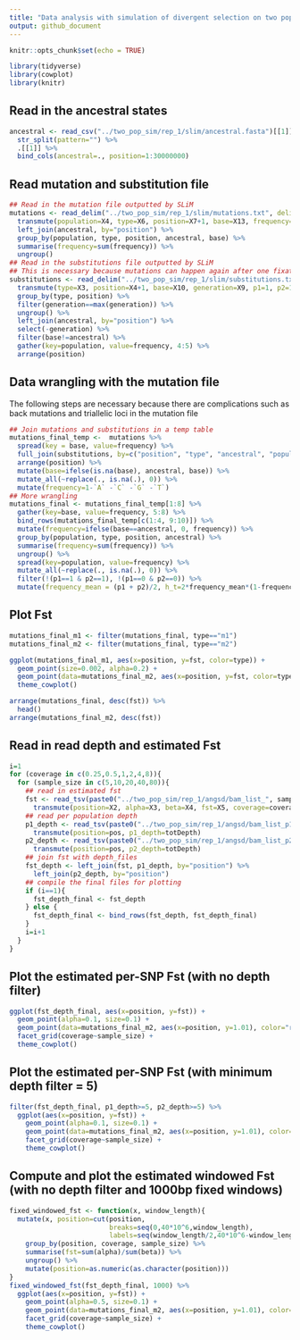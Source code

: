 ```yaml
---
title: "Data analysis with simulation of divergent selection on two populations"
output: github_document
---
```


```r
knitr::opts_chunk$set(echo = TRUE)
```

```r
library(tidyverse)
library(cowplot)
library(knitr)
```

## Read in the ancestral states

```r
ancestral <- read_csv("../two_pop_sim/rep_1/slim/ancestral.fasta")[[1]] %>%
  str_split(pattern="") %>%
  .[[1]] %>%
  bind_cols(ancestral=., position=1:30000000)
```

## Read mutation and substitution file

```r
## Read in the mutation file outputted by SLiM
mutations <- read_delim("../two_pop_sim/rep_1/slim/mutations.txt", delim = " ", col_names = F) %>%
  transmute(population=X4, type=X6, position=X7+1, base=X13, frequency=X12/2000) %>%
  left_join(ancestral, by="position") %>%
  group_by(population, type, position, ancestral, base) %>%
  summarise(frequency=sum(frequency)) %>%
  ungroup()
## Read in the substitutions file outputted by SLiM
## This is necessary because mutations can happen again after one fixation, so frequencies from the mutation file do not always reflect the true derived allele frequency
substitutions <- read_delim("../two_pop_sim/rep_1/slim/substitutions.txt", delim = " ", skip=2, col_names = F) %>%
  transmute(type=X3, position=X4+1, base=X10, generation=X9, p1=1, p2=1) %>%
  group_by(type, position) %>%
  filter(generation==max(generation)) %>%
  ungroup() %>%
  left_join(ancestral, by="position") %>%
  select(-generation) %>%
  filter(base!=ancestral) %>%
  gather(key=population, value=frequency, 4:5) %>%
  arrange(position)
```

## Data wrangling with the mutation file

The following steps are necessary because there are complications such as back mutations and triallelic loci in the mutation file

```r
## Join mutations and substitutions in a temp table
mutations_final_temp <-  mutations %>%
  spread(key = base, value=frequency) %>%
  full_join(substitutions, by=c("position", "type", "ancestral", "population")) %>%
  arrange(position) %>%
  mutate(base=ifelse(is.na(base), ancestral, base)) %>%
  mutate_all(~replace(., is.na(.), 0)) %>%
  mutate(frequency=1-`A` -`C` -`G` -`T`)
## More wrangling
mutations_final <- mutations_final_temp[1:8] %>%
  gather(key=base, value=frequency, 5:8) %>%
  bind_rows(mutations_final_temp[c(1:4, 9:10)]) %>%
  mutate(frequency=ifelse(base==ancestral, 0, frequency)) %>%
  group_by(population, type, position, ancestral) %>%
  summarise(frequency=sum(frequency)) %>%
  ungroup() %>%
  spread(key=population, value=frequency) %>%
  mutate_all(~replace(., is.na(.), 0)) %>% 
  filter(!(p1==1 & p2==1), !(p1==0 & p2==0)) %>%
  mutate(frequency_mean = (p1 + p2)/2, h_t=2*frequency_mean*(1-frequency_mean), h_s=p1*(1-p1) + p2*(1-p2), fst=1-h_s/h_t)
```

## Plot Fst

```r
mutations_final_m1 <- filter(mutations_final, type=="m1")
mutations_final_m2 <- filter(mutations_final, type=="m2")

ggplot(mutations_final_m1, aes(x=position, y=fst, color=type)) +
  geom_point(size=0.002, alpha=0.2) +
  geom_point(data=mutations_final_m2, aes(x=position, y=fst, color=type)) +
  theme_cowplot()

arrange(mutations_final, desc(fst)) %>%
  head()
arrange(mutations_final_m2, desc(fst))

```

## Read in read depth and estimated Fst

```r
i=1
for (coverage in c(0.25,0.5,1,2,4,8)){
  for (sample_size in c(5,10,20,40,80)){
    ## read in estimated fst
    fst <- read_tsv(paste0("../two_pop_sim/rep_1/angsd/bam_list_", sample_size, "_", coverage, "x.fst"), col_names = F) %>%
      transmute(position=X2, alpha=X3, beta=X4, fst=X5, coverage=coverage, sample_size=sample_size)
    ## read per population depth
    p1_depth <- read_tsv(paste0("../two_pop_sim/rep_1/angsd/bam_list_p1_", sample_size, "_", coverage, "x.pos.gz")) %>%
      transmute(position=pos, p1_depth=totDepth)
    p2_depth <- read_tsv(paste0("../two_pop_sim/rep_1/angsd/bam_list_p2_", sample_size, "_", coverage, "x.pos.gz")) %>%
      transmute(position=pos, p2_depth=totDepth)
    ## join fst with depth_files
    fst_depth <- left_join(fst, p1_depth, by="position") %>%
      left_join(p2_depth, by="position")
    ## compile the final files for plotting
    if (i==1){
      fst_depth_final <- fst_depth
    } else {
      fst_depth_final <- bind_rows(fst_depth, fst_depth_final)
    }
    i=i+1
  }
}
```

## Plot the estimated per-SNP Fst (with no depth filter)

```r
ggplot(fst_depth_final, aes(x=position, y=fst)) +
  geom_point(alpha=0.1, size=0.1) +
  geom_point(data=mutations_final_m2, aes(x=position, y=1.01), color="red", size=0.2, shape=8) +
  facet_grid(coverage~sample_size) +
  theme_cowplot()
```

## Plot the estimated per-SNP Fst (with minimum depth filter = 5)

```r
filter(fst_depth_final, p1_depth>=5, p2_depth>=5) %>%
  ggplot(aes(x=position, y=fst)) +
    geom_point(alpha=0.1, size=0.1) +
    geom_point(data=mutations_final_m2, aes(x=position, y=1.01), color="red", size=0.2, shape=8) +
    facet_grid(coverage~sample_size) +
    theme_cowplot()
```

## Compute and plot the estimated windowed Fst (with no depth filter and 1000bp fixed windows)

```r
fixed_windowed_fst <- function(x, window_length){
  mutate(x, position=cut(position, 
                         breaks=seq(0,40*10^6,window_length),
                         labels=seq(window_length/2,40*10^6-window_length/2,window_length))) %>%
    group_by(position, coverage, sample_size) %>%
    summarise(fst=sum(alpha)/sum(beta)) %>%
    ungroup() %>%
    mutate(position=as.numeric(as.character(position)))
}
fixed_windowed_fst(fst_depth_final, 1000) %>%
  ggplot(aes(x=position, y=fst)) +
    geom_point(alpha=0.5, size=0.1) +
    geom_point(data=mutations_final_m2, aes(x=position, y=1.01), color="red", size=0.2, shape=8) +
    facet_grid(coverage~sample_size) +
    theme_cowplot()
```